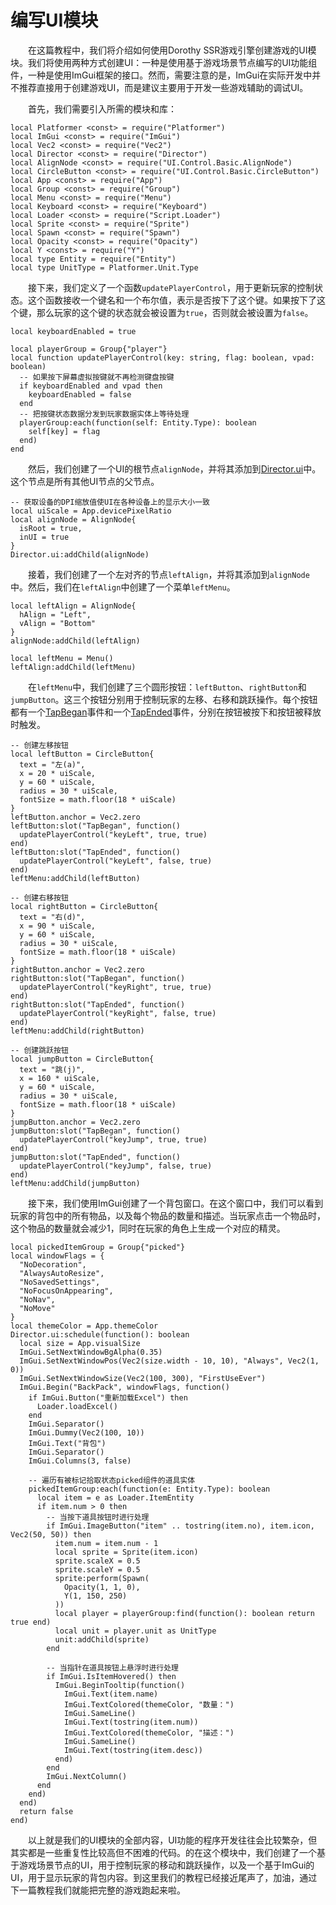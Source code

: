 
# 编写UI模块

&emsp;&emsp;在这篇教程中，我们将介绍如何使用Dorothy SSR游戏引擎创建游戏的UI模块。我们将使用两种方式创建UI：一种是使用基于游戏场景节点编写的UI功能组件，一种是使用ImGui框架的接口。然而，需要注意的是，ImGui在实际开发中并不推荐直接用于创建游戏UI，而是建议主要用于开发一些游戏辅助的调试UI。

&emsp;&emsp;首先，我们需要引入所需的模块和库：

```tl title=Script/UI.tl
local Platformer <const> = require("Platformer")
local ImGui <const> = require("ImGui")
local Vec2 <const> = require("Vec2")
local Director <const> = require("Director")
local AlignNode <const> = require("UI.Control.Basic.AlignNode")
local CircleButton <const> = require("UI.Control.Basic.CircleButton")
local App <const> = require("App")
local Group <const> = require("Group")
local Menu <const> = require("Menu")
local Keyboard <const> = require("Keyboard")
local Loader <const> = require("Script.Loader")
local Sprite <const> = require("Sprite")
local Spawn <const> = require("Spawn")
local Opacity <const> = require("Opacity")
local Y <const> = require("Y")
local type Entity = require("Entity")
local type UnitType = Platformer.Unit.Type
```

&emsp;&emsp;接下来，我们定义了一个函数`updatePlayerControl`，用于更新玩家的控制状态。这个函数接收一个键名和一个布尔值，表示是否按下了这个键。如果按下了这个键，那么玩家的这个键的状态就会被设置为`true`，否则就会被设置为`false`。

```tl title=Script/UI.tl
local keyboardEnabled = true

local playerGroup = Group{"player"}
local function updatePlayerControl(key: string, flag: boolean, vpad: boolean)
  -- 如果按下屏幕虚拟按键就不再检测键盘按键
  if keyboardEnabled and vpad then
    keyboardEnabled = false
  end
  -- 把按键状态数据分发到玩家数据实体上等待处理
  playerGroup:each(function(self: Entity.Type): boolean
    self[key] = flag
  end)
end
```

&emsp;&emsp;然后，我们创建了一个UI的根节点`alignNode`，并将其添加到[Director.ui](/docs/api/Class/Director#ui)中。这个节点是所有其他UI节点的父节点。

```tl title=Script/UI.tl
-- 获取设备的DPI缩放值使UI在各种设备上的显示大小一致
local uiScale = App.devicePixelRatio
local alignNode = AlignNode{
  isRoot = true,
  inUI = true
}
Director.ui:addChild(alignNode)
```

&emsp;&emsp;接着，我们创建了一个左对齐的节点`leftAlign`，并将其添加到`alignNode`中。然后，我们在`leftAlign`中创建了一个菜单`leftMenu`。

```tl title=Script/UI.tl
local leftAlign = AlignNode{
  hAlign = "Left",
  vAlign = "Bottom"
}
alignNode:addChild(leftAlign)

local leftMenu = Menu()
leftAlign:addChild(leftMenu)
```

&emsp;&emsp;在`leftMenu`中，我们创建了三个圆形按钮：`leftButton`、`rightButton`和`jumpButton`。这三个按钮分别用于控制玩家的左移、右移和跳跃操作。每个按钮都有一个[TapBegan](/docs/api/Node%20Event/Node#tapbegan)事件和一个[TapEnded](/docs/api/Node%20Event/Node#tapended)事件，分别在按钮被按下和按钮被释放时触发。

```tl title=Script/UI.tl
-- 创建左移按钮
local leftButton = CircleButton{
  text = "左(a)",
  x = 20 * uiScale,
  y = 60 * uiScale,
  radius = 30 * uiScale,
  fontSize = math.floor(18 * uiScale)
}
leftButton.anchor = Vec2.zero
leftButton:slot("TapBegan", function()
  updatePlayerControl("keyLeft", true, true)
end)
leftButton:slot("TapEnded", function()
  updatePlayerControl("keyLeft", false, true)
end)
leftMenu:addChild(leftButton)

-- 创建右移按钮
local rightButton = CircleButton{
  text = "右(d)",
  x = 90 * uiScale,
  y = 60 * uiScale,
  radius = 30 * uiScale,
  fontSize = math.floor(18 * uiScale)
}
rightButton.anchor = Vec2.zero
rightButton:slot("TapBegan", function()
  updatePlayerControl("keyRight", true, true)
end)
rightButton:slot("TapEnded", function()
  updatePlayerControl("keyRight", false, true)
end)
leftMenu:addChild(rightButton)

-- 创建跳跃按钮
local jumpButton = CircleButton{
  text = "跳(j)",
  x = 160 * uiScale,
  y = 60 * uiScale,
  radius = 30 * uiScale,
  fontSize = math.floor(18 * uiScale)
}
jumpButton.anchor = Vec2.zero
jumpButton:slot("TapBegan", function()
  updatePlayerControl("keyJump", true, true)
end)
jumpButton:slot("TapEnded", function()
  updatePlayerControl("keyJump", false, true)
end)
leftMenu:addChild(jumpButton)
```

&emsp;&emsp;接下来，我们使用ImGui创建了一个背包窗口。在这个窗口中，我们可以看到玩家的背包中的所有物品，以及每个物品的数量和描述。当玩家点击一个物品时，这个物品的数量就会减少1，同时在玩家的角色上生成一个对应的精灵。

```tl title=Script/UI.tl
local pickedItemGroup = Group{"picked"}
local windowFlags = {
  "NoDecoration",
  "AlwaysAutoResize",
  "NoSavedSettings",
  "NoFocusOnAppearing",
  "NoNav",
  "NoMove"
}
local themeColor = App.themeColor
Director.ui:schedule(function(): boolean
  local size = App.visualSize
  ImGui.SetNextWindowBgAlpha(0.35)
  ImGui.SetNextWindowPos(Vec2(size.width - 10, 10), "Always", Vec2(1, 0))
  ImGui.SetNextWindowSize(Vec2(100, 300), "FirstUseEver")
  ImGui.Begin("BackPack", windowFlags, function()
    if ImGui.Button("重新加载Excel") then
      Loader.loadExcel()
    end
    ImGui.Separator()
    ImGui.Dummy(Vec2(100, 10))
    ImGui.Text("背包")
    ImGui.Separator()
    ImGui.Columns(3, false)

    -- 遍历有被标记拾取状态picked组件的道具实体
    pickedItemGroup:each(function(e: Entity.Type): boolean
      local item = e as Loader.ItemEntity
      if item.num > 0 then
        -- 当按下道具按钮时进行处理
        if ImGui.ImageButton("item" .. tostring(item.no), item.icon, Vec2(50, 50)) then
          item.num = item.num - 1
          local sprite = Sprite(item.icon)
          sprite.scaleX = 0.5
          sprite.scaleY = 0.5
          sprite:perform(Spawn(
            Opacity(1, 1, 0),
            Y(1, 150, 250)
          ))
          local player = playerGroup:find(function(): boolean return true end)
          local unit = player.unit as UnitType
          unit:addChild(sprite)
        end

        -- 当指针在道具按钮上悬浮时进行处理
        if ImGui.IsItemHovered() then
          ImGui.BeginTooltip(function()
            ImGui.Text(item.name)
            ImGui.TextColored(themeColor, "数量：")
            ImGui.SameLine()
            ImGui.Text(tostring(item.num))
            ImGui.TextColored(themeColor, "描述：")
            ImGui.SameLine()
            ImGui.Text(tostring(item.desc))
          end)
        end
        ImGui.NextColumn()
      end
    end)
  end)
  return false
end)
```

&emsp;&emsp;以上就是我们的UI模块的全部内容，UI功能的程序开发往往会比较繁杂，但其实都是一些重复性比较高但不困难的代码。的在这个模块中，我们创建了一个基于游戏场景节点的UI，用于控制玩家的移动和跳跃操作，以及一个基于ImGui的UI，用于显示玩家的背包内容。到这里我们的教程已经接近尾声了，加油，通过下一篇教程我们就能把完整的游戏跑起来啦。